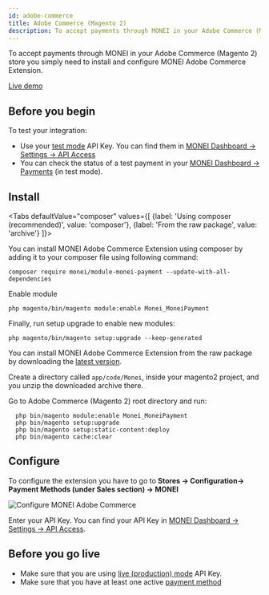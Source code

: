 ```yaml
---
id: adobe-commerce
title: Adobe Commerce (Magento 2)
description: To accept payments through MONEI in your Adobe Commerce (Magento 2) store you simply need to install and configure MONEI Adobe Commerce Extension.
---
```


To accept payments through MONEI in your Adobe Commerce (Magento 2) store you simply need to install and configure MONEI Adobe Commerce Extension.

<a href="https://magento2-demo.monei.com/" target="_blank" className="button button--primary">
  Live demo
</a>


## Before you begin

To test your integration:

- Use your [test mode](testing.md) API Key. You can find them in [MONEI Dashboard → Settings → API Access](https://dashboard.monei.com/settings/api)
- You can check the status of a test payment in your [MONEI Dashboard → Payments](https://dashboard.monei.com/payments) (in test mode).

## Install


<Tabs
  defaultValue="composer"
  values={[
    {label: 'Using composer (recommended)', value: 'composer'},
    {label: 'From the raw package', value: 'archive'}
  ]}>
  <TabItem value="composer">

You can install MONEI Adobe Commerce Extension using composer by adding it to your composer file using following command:

```shell
composer require monei/module-monei-payment --update-with-all-dependencies
```

Enable module

```shell
php magento/bin/magento module:enable Monei_MoneiPayment
```

Finally, run setup upgrade to enable new modules:

```shell
php magento/bin/magento setup:upgrade --keep-generated
```
  </TabItem>
  <TabItem value="archive">

You can install MONEI Adobe Commerce Extension from the raw package by downloading the [latest version](https://github.com/MONEI/MONEI-AdobeCommerce-Magento2/archive/refs/heads/main.zip).

Create a directory called `app/code/Monei`, inside your magento2 project, and you unzip the downloaded archive there.

Go to Adobe Commerce (Magento 2) root directory and run:

```shell
  php bin/magento module:enable Monei_MoneiPayment
  php bin/magento setup:upgrade
  php bin/magento setup:static-content:deploy
  php bin/magento cache:clear
```
  </TabItem>
</Tabs>

## Configure

To configure the extension you have to go to **Stores → Configuration→ Payment Methods (under Sales section) →
MONEI**

![Configure MONEI Adobe Commerce](/img/configure-magento-0.jpg)

Enter your API Key. You can find your API Key in [MONEI Dashboard → Settings → API Access](https://dashboard.monei.com/settings/api).

## Before you go live

- Make sure that you are using [live (production) mode](testing.md) API Key.
- Make sure that you have at least one active [payment method](https://dashboard.monei.com/settings/payment-methods)
